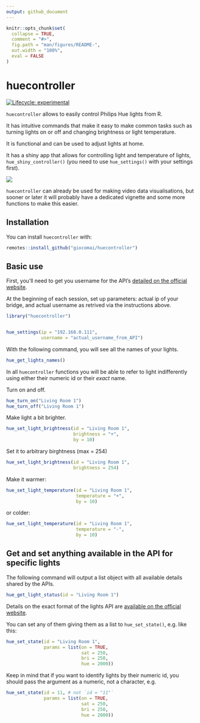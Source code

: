 ```yaml
---
output: github_document
---
```


<!-- README.md is generated from README.Rmd. Please edit that file -->

```r
knitr::opts_chunk$set(
  collapse = TRUE,
  comment = "#>",
  fig.path = "man/figures/README-",
  out.width = "100%", 
  eval = FALSE
)
```

huecontroller
=============

<!-- badges: start -->

[![Lifecycle: experimental](https://img.shields.io/badge/lifecycle-experimental-orange.svg)](https://www.tidyverse.org/lifecycle/#experimental)

<!-- badges: end -->

`huecontroller` allows to easily control Philips Hue lights from R.

It has intuitive commands that make it easy to make common tasks such as turning lights on or off and changing brightness or light temperature.

It is functional and can be used to adjust lights at home.

It has a shiny app that allows for controlling light and temperature of lights, `hue_shiny_controller()` (you need to use `hue_settings()` with your settings first).

<img src="man/figures/README-shiny_screenshot.png">


`huecontroller` can already be used for making video data visualisations, but sooner or later it will probably have a dedicated vignette and some more functions to make this easier.

Installation
------------

You can install `huecontroller` with:

``` r
remotes::install_github("giocomai/huecontroller")
```

Basic use
---------

First, you'll need to get you username for the API's [detailed on the official website](https://developers.meethue.com/develop/get-started-2/).

At the beginning of each session, set up parameters: actual ip of your bridge, and actual username as retrived via the instructions above.

```r
library("huecontroller")


hue_settings(ip = "192.168.0.111",
             username = "actual_username_from_API")

```

With the following command, you will see all the names of your lights.

```r
hue_get_lights_names()
```

In all `huecontroller` functions you will be able to refer to light indifferently using either their numeric id or their *exact* name.

Turn on and off.

```r
hue_turn_on("Living Room 1")
hue_turn_off("Living Room 1")
```

Make light a bit brighter.

```r
hue_set_light_brightness(id = "Living Room 1",
                         brightness = "+",
                         by = 10)
```

Set it to arbitrary birghtness (max = 254)

```r
hue_set_light_brightness(id = "Living Room 1",
                         brightness = 254)
```

Make it warmer:

```r
hue_set_light_temperature(id = "Living Room 1",
                          temperature = "+",
                          by = 10)
```

or colder:

```r
hue_set_light_temperature(id = "Living Room 1",
                          temperature = "-",
                          by = 10)
```

Get and set anything available in the API for specific lights
-------------------------------------------------------------

The following command will output a list object with all available details shared by the APIs.

```r
hue_get_light_status(id = "Living Room 1")
```

Details on the exact format of the lights API are [available on the official website](https://developers.meethue.com/develop/hue-api/).

You can set any of them giving them as a list to `hue_set_state()`, e.g. like this:

```r
hue_set_state(id = "Living Room 1",
              params = list(on = TRUE,
                            sat = 250, 
                            bri = 250, 
                            hue = 2000))
```

Keep in mind that if you want to identify lights by their numeric id, you should pass the argument as a numeric, not a character, e.g.

```r
hue_set_state(id = 11, # not `id = "11"`
              params = list(on = TRUE,
                            sat = 250, 
                            bri = 250, 
                            hue = 2000))
```

